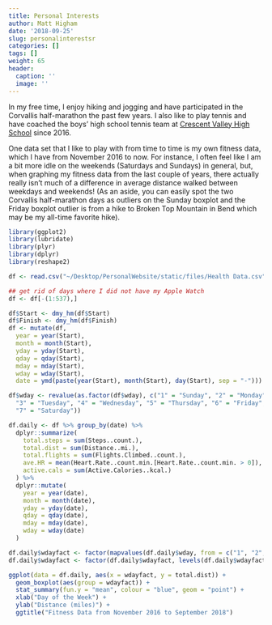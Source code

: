 ```yaml
---
title: Personal Interests
author: Matt Higham
date: '2018-09-25'
slug: personalinterestsr
categories: []
tags: []
weight: 65
header:
  caption: ''
  image: ''
---
```


In my free time, I enjoy hiking and jogging and have participated in the Corvallis half-marathon the past few years. I also like to play tennis and have coached the boys' high school tennis team at [Crescent Valley High School](http://www.osaa.org/teams/26854) since 2016. 

One data set that I like to play with from time to time is my own fitness data, which I have from November 2016 to now. For instance, I often feel like I am a bit more idle on the weekends (Saturdays and Sundays) in general, but, when graphing my fitness data from the last couple of years, there actually really isn't much of a difference in average distance walked between weekdays and weekends! (As an aside, you can easily spot the two Corvallis half-marathon days as outliers on the Sunday boxplot and the Friday boxplot outlier is from a hike to Broken Top Mountain in Bend which may be my all-time favorite hike).

```r
library(ggplot2)
library(lubridate)
library(plyr)
library(dplyr)
library(reshape2)

df <- read.csv("~/Desktop/PersonalWebsite/static/files/Health Data.csv")

## get rid of days where I did not have my Apple Watch
df <- df[-(1:537),]

df$Start <- dmy_hm(df$Start)
df$Finish <- dmy_hm(df$Finish)
df <- mutate(df, 
  year = year(Start),
  month = month(Start),
  yday = yday(Start),
  qday = qday(Start),
  mday = mday(Start),
  wday = wday(Start),
  date = ymd(paste(year(Start), month(Start), day(Start), sep = "-")))

df$wday <- revalue(as.factor(df$wday), c("1" = "Sunday", "2" = "Monday",
  "3" = "Tuesday", "4" = "Wednesday", "5" = "Thursday", "6" = "Friday",
  "7" = "Saturday"))

df.daily <- df %>% group_by(date) %>%
  dplyr::summarize(
    total.steps = sum(Steps..count.),
    total.dist = sum(Distance..mi.),
    total.flights = sum(Flights.Climbed..count.),
    ave.HR = mean(Heart.Rate..count.min.[Heart.Rate..count.min. > 0]),
    active.cals = sum(Active.Calories..kcal.)
  ) %>%
  dplyr::mutate(
    year = year(date),
    month = month(date),
    yday = yday(date),
    qday = qday(date),
    mday = mday(date),
    wday = wday(date)
  )

df.daily$wdayfact <- factor(mapvalues(df.daily$wday, from = c("1", "2", "3", "4", "5", "6", "7"), to = c("Sunday", "Monday", "Tuesday", "Wednesday", "Thursday", "Friday", "Saturday")))
df.daily$wdayfact <- factor(df.daily$wdayfact, levels(df.daily$wdayfact)[c(4, 2, 6, 7, 5, 1, 3)])

ggplot(data = df.daily, aes(x = wdayfact, y = total.dist)) +
  geom_boxplot(aes(group = wdayfact)) +
  stat_summary(fun.y = "mean", colour = "blue", geom = "point") + 
  xlab("Day of the Week") +
  ylab("Distance (miles)") +
  ggtitle("Fitness Data from November 2016 to September 2018")
```